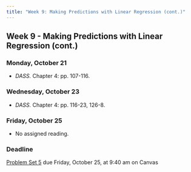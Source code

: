 ```yaml
---
title: "Week 9: Making Predictions with Linear Regression (cont.)"
---
```


::: {.content-visible when-format="pdf"}

## Week 9 - Making Predictions with Linear Regression (cont.)

:::


[//]: <> (Need to write intro)

### Monday, October 21

- *DASS.* Chapter 4: pp. 107-116.



### Wednesday, October 23

- *DASS.* Chapter 4: pp. 116-23, 126-8.



### Friday, October 25

- No assigned reading.


:::{.callout-important}

### Deadline

[Problem Set 5](/assignment/pset5.qmd) due Friday, October 25, at 9:40 am on Canvas

:::

 
